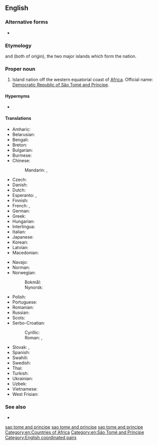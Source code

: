 {{also|Sao Tome and Principe}}
==English==
{{wikipedia}}

===Alternative forms===
* {{l|en|Sao Tome and Principe}}

===Etymology===
{{m|en|São Tomé}} and {{m|en|Príncipe}} (both of {{etyl|pt|en}} origin), the two major islands which form the nation.

===Proper noun===
{{en-proper noun}}

# {{senseid|en|Q1039}}Island nation off the western equatorial coast of [[Africa]]. Official name: [[Democratic Republic of São Tomé and Príncipe]].

====Hypernyms====
* {{l|en|Subsahara}}

====Translations====
{{trans-top|id=Q1039|Democratic Republic of São Tomé and Príncipe}}
* Amharic: {{t|am|ሳን ቶሜ እና ፕሪንሲፔ}}
* Belarusian: {{t|be|Сан-Тамэ́ і Пры́нсіпі|f|n}}
* Bengali: {{t|bn|সাঁউ তুমি ও প্রিন্সিপি}}
* Breton: {{t|br|Sao Tome ha Principe}}
* Bulgarian: {{t|bg|Сао Томе́ и При́нсипи}}
* Burmese: {{t|my|ဆောင်တူမေးနှင့် ပရင်စီပီ}}
* Chinese:
*: Mandarin: {{t+|cmn|聖多美和普林西比|sc=Hani}}, {{t+|cmn|圣多美和普林西比|tr=Shèngduōměi hé Pǔlínxībǐ|sc=Hani}}
* Czech: {{t+|cs|Svatý Tomáš a Princův ostrov|m}}
* Danish: {{t|da|São Tomé og Príncipe}}
* Dutch: {{t+|nl|Sao Tomé en Principe}}
* Esperanto: {{t|eo|Saotomeo}}, {{t|eo|Sao-Tomeo kaj Principeo}}
* Finnish: {{t+|fi|São Tomé ja Príncipe}}
* French: {{t+|fr|Sao Tomé-et-Principe}}, {{t+|fr|São Tomé e Príncipe}}
* German: {{t+|de|São Tomé und Príncipe}}
* Greek: {{t|el|Σάο Τομέ και Πρίνσιπε}}
* Hungarian: {{t+|hu|São Tomé és Príncipe}}
* Interlingua: {{t|ia|Sancte Tomey Principe}}
* Italian: {{t|it|São Tomé e Príncipe}}
* Japanese: {{t|ja|サントメプリンシペ|tr=Santomepurinshipe}}
* Korean: {{t|ko|^상투메 프린시페}}
* Latvian: {{t|lv|Santome un Prinsipi}}
* Macedonian: {{t|mk|Сао Томе и Принсипе|n|tr=Sáo Tóme i Prinsípe}}
{{trans-mid}}
* Navajo: {{t|nv|São Tomé dóó Príncipe}}
* Norman: {{t|nrf|São Tomé et Principe|m}}
* Norwegian:
*: Bokmål: {{t+|nb|São Tomé og Príncipe}}
*: Nynorsk: {{t+|nn|São Tomé og Príncipe}}
* Polish: {{t+|pl|Wyspy Świętego Tomasza i Książęca}}
* Portuguese: {{t+|pt|São Tomé e Príncipe}}
* Romanian: {{t|ro|São Tomé și Príncipe}}
* Russian: {{t|ru|Сан-Томе́ и При́нсипи|f|n|tr=San-Tomɛ́ i Prínsipi}}
* Scots: {{t|sco|São Tomé an Príncipe}}
* Serbo-Croatian:
*: Cyrillic:
*: Roman: {{t|sh|Sveti Toma i Princip|m}}, {{t|sh|Sao Tome i Principe|m}}
* Slovak: {{t|sk|Svätý Tomáš a Princov ostrov|m}}, {{t|sk|Svätý Tomáš|m}} {{qualifier|until 2006}}
* Spanish: {{t+|es|Santo Tomé y Príncipe}}
* Swahili: {{t|sw|Sao Tome na Principe}}
* Swedish: {{t+|sv|São Tomé och Príncipe}}
* Thai: {{t|th|เซาตูเมและปรินซีปี}}
* Turkish: {{t+|tr|São Tomé ve Príncipe}}
* Ukrainian: {{t|uk|Сан-Томе́ і При́нсіпі|f|n}}
* Uzbek: {{t+|uz|San-Tome va Prinsipi}}
* Vietnamese: {{t|vi|Sao Tô-mê và Prin-xi-pê}}
* West Frisian: {{t|fy|Sao Tomee en Prinsyp}}
{{trans-bottom}}

===See also===
* {{l|en|Appendix:Countries of the world|Countries of the world}}

[[Category:English terms spelled with Ã|sao tome and principe]]
[[Category:English terms spelled with É|sao tome and principe]]
[[Category:English terms spelled with Í|sao tome and principe]]
[[Category:en:Countries of Africa]]
[[Category:en:São Tomé and Príncipe]]
[[Category:English coordinated pairs]]